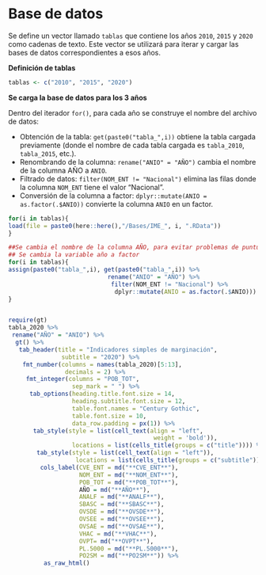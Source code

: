 # Base de datos {.unlisted .unnumbered}


Se define un vector llamado `tablas` que contiene los años `2010`, `2015` y `2020` como cadenas de texto. Este vector se utilizará para iterar y cargar las bases de datos correspondientes a esos años. 

**Definición de tablas**   

```r
tablas <- c("2010", "2015", "2020")
```

**Se carga la base de datos para los 3 años**  

 Dentro del iterador `for()`, para cada año se construye el nombre del archivo de datos:    

- Obtención de la tabla: `get(paste0("tabla_",i))` obtiene la tabla cargada previamente (donde el nombre de cada tabla cargada es `tabla_2010`, `tabla_2015`, etc.).    
- Renombrando de la columna: `rename("ANIO" = "AÑO")` cambia el nombre de la columna AÑO a `ANIO`.   
- Filtrado de datos: `filter(NOM_ENT != "Nacional")` elimina las filas donde la columna `NOM_ENT` tiene el valor "Nacional".    
- Conversión de la columna a factor: `dplyr::mutate(ANIO = as.factor(.$ANIO))` convierte la columna `ANIO` en un factor.     

```r
for(i in tablas){
load(file = paste0(here::here(),"/Bases/IME_", i, ".RData"))
}

##Se cambia el nombre de la columna AÑO, para evitar problemas de puntuación
## Se cambia la variable año a factor
for(i in tablas){
assign(paste0("tabla_",i), get(paste0("tabla_",i)) %>% 
                            rename("ANIO" = "AÑO") %>%
                             filter(NOM_ENT != "Nacional") %>%
                              dplyr::mutate(ANIO = as.factor(.$ANIO)))
}
```


<div style="height:700px;overflow:auto;">
```r
require(gt)
tabla_2020 %>% 
 rename("AÑO" = "ANIO") %>%
  gt() %>%
   tab_header(title = "Indicadores simples de marginación",
               subtitle = "2020") %>%
    fmt_number(columns = names(tabla_2020)[5:13], 
                decimals = 2) %>%
     fmt_integer(columns = "POB_TOT", 
                  sep_mark = " ") %>%
      tab_options(heading.title.font.size = 14, 
                  heading.subtitle.font.size = 12,
                  table.font.names = "Century Gothic",
                  table.font.size = 10,
                  data_row.padding = px(1)) %>%
       tab_style(style = list(cell_text(align = "left",
                                         weight = 'bold')),
                  locations = list(cells_title(groups = c("title")))) %>%
        tab_style(style = list(cell_text(align = "left")),
                   locations = list(cells_title(groups = c("subtitle")))) %>%
         cols_label(CVE_ENT = md("**CVE_ENT**"),
                    NOM_ENT = md("**NOM_ENT**"), 
                    POB_TOT = md("**POB_TOT**"), 
                    AÑO = md("**AÑO**"), 
                    ANALF = md("**ANALF**"),
                    SBASC = md("**SBASC**"),
                    OVSDE = md("**OVSDE**"),
                    OVSEE = md("**OVSEE**"),
                    OVSAE = md("**OVSAE**"),
                    VHAC = md("**VHAC**"),
                    OVPT= md("**OVPT**"),
                    PL.5000 = md("**PL.5000**"),
                    PO2SM = md("**PO2SM**")) %>%
          as_raw_html() 
```
</div>